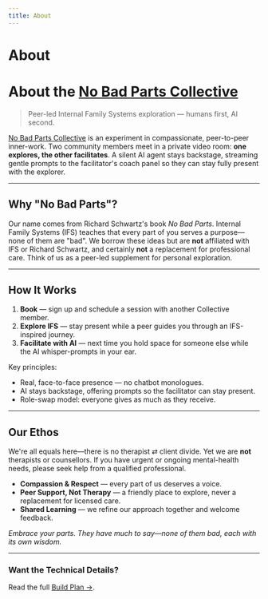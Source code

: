 ```yaml
---
title: About
---
```


# About

# About the [No Bad Parts Collective](https://www.nobadpartscollective.com/)

> Peer-led Internal Family Systems exploration — humans first, AI second.

[No Bad Parts Collective](https://www.nobadpartscollective.com/) is an experiment in compassionate, peer-to-peer inner-work.
Two community members meet in a private video room:
**one explores, the other facilitates**.
A silent AI agent stays backstage, streaming gentle prompts to the facilitator's
coach panel so they can stay fully present with the explorer.

---

## Why "No Bad Parts"?

Our name comes from Richard Schwartz's book *No Bad Parts*. Internal Family Systems (IFS) teaches that every part of you serves a purpose—none of them are "bad". We borrow these ideas but are **not** affiliated with IFS or Richard Schwartz, and certainly **not** a replacement for professional care. Think of us as a peer-led supplement for personal exploration.

---

## How It Works

1. **Book** — sign up and schedule a session with another Collective member.  
2. **Explore IFS** — stay present while a peer guides you through an IFS-inspired journey.  
3. **Facilitate with AI** — next time you hold space for someone else while the AI whisper-prompts in your ear.

Key principles:

- Real, face-to-face presence — no chatbot monologues.
- AI stays backstage, offering prompts so the facilitator can stay present.
- Role-swap model: everyone gives as much as they receive.

---

## Our Ethos

We're all equals here—there is no therapist ⇄ client divide. Yet we are **not** therapists or counsellors. If you have urgent or ongoing mental-health needs, please seek help from a qualified professional.

- **Compassion & Respect** — every part of us deserves a voice.  
- **Peer Support, Not Therapy** — a friendly place to explore, never a replacement for licensed care.  
- **Shared Learning** — we refine our approach together and welcome feedback.  

*Embrace your parts. They have much to say—none of them bad, each with its own wisdom.*

---

### Want the Technical Details?

Read the full [Build Plan →](/03-projects/no-bad-parts-collective/build-plan). 